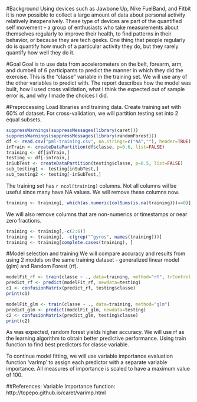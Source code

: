 #Background
Using devices such as Jawbone Up, Nike FuelBand, and Fitbit it is now possible to collect a large amount of data about personal activity relatively inexpensively. These type of devices are part of the quantified self movement – a group of enthusiasts who take measurements about themselves regularly to improve their health, to find patterns in their behavior, or because they are tech geeks. One thing that people regularly do is quantify how much of a particular activity they do, but they rarely quantify how well they do it. 

#Goal
Goal is to use data from accelerometers on the belt, forearm, arm, and dumbell of 6 participants to predict the manner in which they did the exercise. This is the "classe" variable in the training set. We will use any of the other variables to predict with. The report describes how the model was built, how I used cross validation, what I think the expected out of sample error is, and why I made the choices I did. 

#Preprocessing
Load libraries and training data. Create training set with 60% of dataset. For cross-validation, we will partition testing set into 2 equal subsets.
```r

suppressWarnings(suppressMessages(library(caret)))
suppressWarnings(suppressMessages(library(randomForest)))
df <- read.csv("pml-training.csv", na.strings=c("NA",""), header=TRUE)
inTrain <- createDataPartition(df$classe, p=0.6, list=FALSE)
training <- df[inTrain,]
testing <- df[-inTrain,]
inSubTest <- createDataPartition(testing$classe, p=0.5, list=FALSE)
sub_testing1 <- testing[inSubTest,]
sub_testing2 <- testing[-inSubTest,]

```

The training set has `r ncol(training)` columns. Not all columns wil be useful since many have NA values. We will remove these columns now.
```r
training <- training[, which(as.numeric(colSums(is.na(training)))==0)]
```

We will also remove columns that are non-numerics or timestamps or near zero fractions.
```r
training <- training[,-c(2:6)]
training <- training[, -c(grep("^gyros", names(training)))]
training <- training[complete.cases(training), ]
```

#Model selection and training
We will compare accuracy and results from using 2 models on the same training dataset - generalized linear model (glm) and Random Forest (rf). 

```r
modelFit_rf <- train(classe ~ ., data=training, method="rf", trControl = trainControl(method="cv")) 
predict_rf <- predict(modelFit_rf, newdata=testing)
c1 <- confusionMatrix(predict_rf, testing$classe)
print(c1)

modelFit_glm <- train(classe ~ ., data=training, method="glm")
predict_glm <- predict(modelFit_glm, newdata=testing)
c2 <- confusionMatrix(predict_glm, testing$classe)
print(c2)

```

As was expected, random forest yields higher accuracy. We will use rf as the learning algorithm to obtain better predictive performance. Using train function to find best predictors for classe variable. 

To continue model fitting, we will use variable importance evaluation function 'varImp' to assign each predictor with a separate variable importance. All measures of importance is scaled to have a maximum value of 100. 

##References:
Variable Importance function: http://topepo.github.io/caret/varimp.html

